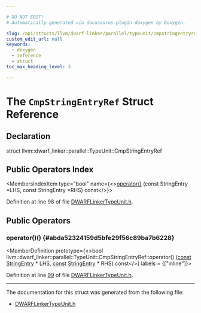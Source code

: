 ```yaml
---

# DO NOT EDIT!
# Automatically generated via docusaurus-plugin-doxygen by Doxygen.

slug: /api/structs/llvm/dwarf-linker/parallel/typeunit/cmpstringentryref
custom_edit_url: null
keywords:
  - doxygen
  - reference
  - struct
toc_max_heading_level: 3

---
```





# The `CmpStringEntryRef` Struct Reference

<DoxygenPage pluginConfig={pluginConfig}>



## Declaration

<CodeBlock>struct llvm::dwarf_linker::parallel::TypeUnit::CmpStringEntryRef</CodeBlock>

## Public Operators Index

<MembersIndex>

<MembersIndexItem
  type="bool"
  name={<><a href="#abda52324159d5bfe29f56c89ba7b6228">operator()</a> (const StringEntry &#42;LHS, const StringEntry &#42;RHS) const</>}>
</MembersIndexItem>

</MembersIndex>


Definition at line 98 of file <a href="/docs/api/files/lib/lib/dwarflinker/lib/dwarflinker/parallel/dwarflinkertypeunit-h">DWARFLinkerTypeUnit.h</a>.

<SectionDefinition>

## Public Operators

### operator()() {#abda52324159d5bfe29f56c89ba7b6228}

<MemberDefinition
  prototype={<>bool llvm::dwarf&#95;linker::parallel::TypeUnit::CmpStringEntryRef::operator() (<a href="/docs/api/files/lib/lib/target/lib/target/aarch64/aarch64promoteconstant-cpp/#a90f8350fecae261c25be85d38b451bff">const</a> <a href="/docs/api/namespaces/llvm/dwarf-linker/#a0b0094f2370abd91cc57b6d5476a599b">StringEntry</a> &#42; LHS, <a href="/docs/api/files/lib/lib/target/lib/target/aarch64/aarch64promoteconstant-cpp/#a90f8350fecae261c25be85d38b451bff">const</a> <a href="/docs/api/namespaces/llvm/dwarf-linker/#a0b0094f2370abd91cc57b6d5476a599b">StringEntry</a> &#42; RHS) const</>}
  labels = {["inline"]}>

Definition at line <a href="/docs/api/files/lib/lib/dwarflinker/lib/dwarflinker/parallel/dwarflinkertypeunit-h/#l00099">99</a> of file <a href="/docs/api/files/lib/lib/dwarflinker/lib/dwarflinker/parallel/dwarflinkertypeunit-h">DWARFLinkerTypeUnit.h</a>.
</MemberDefinition>

</SectionDefinition>

<hr/>

The documentation for this struct was generated from the following file:

<ul>
<li><a href="/docs/api/files/lib/lib/dwarflinker/lib/dwarflinker/parallel/dwarflinkertypeunit-h">DWARFLinkerTypeUnit.h</a></li>
</ul>

</DoxygenPage>
